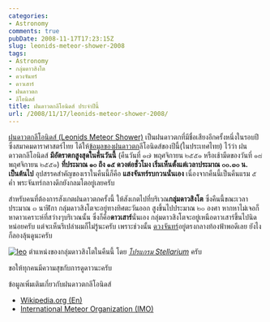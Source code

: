 ```yaml
---
categories:
- Astronomy
comments: true
pubDate: 2008-11-17T17:23:15Z
slug: leonids-meteor-shower-2008
tags:
- Astronomy
- กลุ่มดาวสิงโต
- ดวงจันทร์
- ดาวเสาร์
- ฝนดาวตก
- ลีโอนิดส์
title: ฝนดาวตกลีโอนิดส์ ประจำปีนี้
url: /2008/11/17/leonids-meteor-shower-2008/
---
```


[ฝนดาวตกลีโอนิดส์ (Leonids Meteor Shower)](http://en.wikipedia.org/wiki/Leonids) เป็นฝนดาวตกที่มีชื่อเสียงอีกครั้งหนึ่งในรอบปี ซึ่งสมาคมดาราศาสตร์ไทย ได้ให้[ข้อมูลของฝนดาวตก](http://thaiastro.nectec.or.th/skyevnt/meteors/2008meteors.html)ลีโอนิดส์ของปีนี้(ในประเทศไทย) ไว้ว่า ฝนดาวตกลีโอนิดส์ **มีอัตราตกสูงสุดในคืนวันนี้** (คืนวันที่ ๑๗ พฤศจิกายน ๒๕๕๑ หรือเช้ามืดของวันที่ ๑๘ พฤศจิกายน ๒๕๕๑) **ที่ประมาณ ๑๐ ถึง ๑๕ ดวงต่อชั่วโมง เริ่มเห็นตั้งแต่เวลาประมาณ ๐๐.๓๐ น. เป็นต้นไป** อุปสรรคสำคัญของเราในคืนนี้ก็คือ **แสงจันทร์รบกวนนั่นเอง** เนื่องจากคืนนี้เป็นคืนแรม ๕ ค่ำ พระจันทร์กลางดึกยังกลมโตอยู่เลยครับ

สำหรับคนที่ต้องการสังเกตฝนดาวตกครั้งนี้ ให้สังเกตไปที่บริเวณ**กลุ่มดาวสิงโต** ซึ่งคืนนี้ขณะเวลาประมาณ ๓ นาฬิกา กลุ่มดาวสิงโตจะอยู่ทางทิศตะวันออก สูงขึ้นไปประมาณ ๒๐ องศา หากหาไม่เจอก็หาดาวเคราะห์ที่สว่างๆบริเวณนั้น ซึ่งก็คือ**ดาวเสาร์**นั่นเอง กลุ่มดาวสิงโตจะอยู่เหนือดาวเสาร์ขึ้นไปนิดหน่อยครับ แต่จะเห็นรึเปล่าผมก็ไม่รู้นะครับ เพราะช่วงนั้น [ดวงจันทร์](https://armno.in.th/content/ดวงจันทร์)อยู่ตรงกลางท้องฟ้าพอดีเลย ยังไงก็ลองลุ้นดูนะครับ

[![leo](https://armno.in.th/wp-content/uploads/2008/11/leo-thumb.png)](https://armno.in.th/wp-content/uploads/2008/11/leo.png)
ตำแหน่งของกลุ่มดาวสิงโตในคืนนี้ โดย _[โปรแกรม Stellarium](https://armno.in.th/content/stellarium)_ ครับ

ขอให้ทุกคนมีความสุขกับการดูดาวนะครับ

ข้อมูลเพิ่มเติมเกี่ยวกับฝนดาวตกลีโอนิดส์

* [Wikipedia.org (En)](http://en.wikipedia.org/wiki/Leonids)
* [International Meteor Organization (IMO)](http://www.imo.net/news/leonids2008?PHPSESSID=33ff308a9194cf0abdeb0d4348273256)
